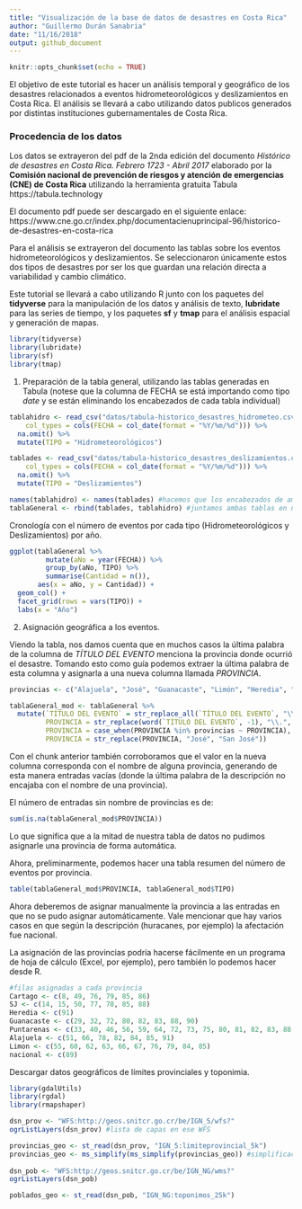 ```yaml
---
title: "Visualización de la base de datos de desastres en Costa Rica"
author: "Guillermo Durán Sanabria"
date: "11/16/2018"
output: github_document
---
```


```r
knitr::opts_chunk$set(echo = TRUE)
```

El objetivo de este tutorial es hacer un análisis temporal y geográfico de los desastres relacionados a eventos hidrometeorológicos y deslizamientos en Costa Rica. El análisis se llevará a cabo utilizando datos publicos generados por distintas instituciones gubernamentales de Costa Rica.  

### Procedencia de los datos
Los datos se extrayeron del pdf de la 2nda edición del documento *Histórico de desastres en Costa Rica. Febrero 1723 - Abril 2017* elaborado por la **Comisión nacional de prevención de riesgos y atención de emergencias (CNE) de Costa Rica** utilizando la herramienta gratuita Tabula https://tabula.technology

El documento pdf puede ser descargado en el siguiente enlace:
https://www.cne.go.cr/index.php/documentacienuprincipal-96/historico-de-desastres-en-costa-rica

Para el análisis se extrayeron del documento las tablas sobre los eventos hidrometeorológicos y deslizamientos. Se seleccionaron únicamente estos dos tipos de desastres por ser los que guardan una relación directa a variabilidad y cambio climático.

Este tutorial se llevará a cabo utilizando R junto con los paquetes del **tidyverse** para la manipulación de los datos y análisis de texto, **lubridate** para las series de tiempo, y los paquetes **sf** y **tmap** para el análisis espacial y generación de mapas.
```r
library(tidyverse)
library(lubridate)
library(sf)
library(tmap)
```



1. Preparación de la tabla general, utilizando las tablas generadas en Tabula (notese que la columna de FECHA se está importando como tipo *date* y se están eliminando los encabezados de cada tabla individual)
```r
tablahidro <- read_csv("datos/tabula-historico_desastres_hidrometeo.csv", 
    col_types = cols(FECHA = col_date(format = "%Y/%m/%d"))) %>% 
  na.omit() %>% 
  mutate(TIPO = "Hidrometeorológicos")

tablades <- read_csv("datos/tabula-historico_desastres_deslizamientos.csv", 
    col_types = cols(FECHA = col_date(format = "%Y/%m/%d"))) %>% 
  na.omit() %>% 
  mutate(TIPO = "Deslizamientos")

names(tablahidro) <- names(tablades) #hacemos que los encabezados de ambas tablas sean iguales 
tablaGeneral <- rbind(tablades, tablahidro) #juntamos ambas tablas en una tabla general
```

Cronología con el número de eventos por cada tipo (Hidrometeorológicos y Deslizamientos) por año.
```r
ggplot(tablaGeneral %>% 
         mutate(aNo = year(FECHA)) %>% 
         group_by(aNo, TIPO) %>% 
         summarise(Cantidad = n()), 
       aes(x = aNo, y = Cantidad)) +
  geom_col() +
  facet_grid(rows = vars(TIPO)) +
  labs(x = "Año")
```

2. Asignación geográfica a los eventos.

Viendo la tabla, nos damos cuenta que en muchos casos la última palabra de la columna de *TÍTULO DEL EVENTO* menciona la provincia donde ocurrió el desastre. Tomando esto como guía podemos extraer la última palabra de esta columna y asignarla a una nueva columna llamada *PROVINCIA*.
```r
provincias <- c("Alajuela", "José", "Guanacaste", "Limón", "Heredia", "Puntarenas", "Cartago")

tablaGeneral_mod <- tablaGeneral %>% 
  mutate(`TÍTULO DEL EVENTO` = str_replace_all(`TÍTULO DEL EVENTO`, "\\r", " "),
         PROVINCIA = str_replace(word(`TÍTULO DEL EVENTO`, -1), "\\.", ""),
         PROVINCIA = case_when(PROVINCIA %in% provincias ~ PROVINCIA),
         PROVINCIA = str_replace(PROVINCIA, "José", "San José"))
```

Con el chunk anterior también corroboramos que el valor en la nueva columna corresponda con el nombre de alguna provincia, generando de esta manera entradas vacías (donde la última palabra de la descripción no encajaba con el nombre de una provincia).

El número de entradas sin nombre de provincias es de:
```r
sum(is.na(tablaGeneral_mod$PROVINCIA))
```
Lo que significa que a la mitad de nuestra tabla de datos no pudimos asignarle una provincia de forma automática. 

Ahora, preliminarmente, podemos hacer una tabla resumen del número de eventos por provincia.
```r
table(tablaGeneral_mod$PROVINCIA, tablaGeneral_mod$TIPO)
```

Ahora deberemos de asignar manualmente la provincia a las entradas en que no se pudo asignar automáticamente. Vale mencionar que hay varios casos en que según la descripción (huracanes, por ejemplo) la afectación fue nacional.

La asignación de las provincias podría hacerse fácilmente en un programa de hoja de cálculo (Excel, por ejemplo), pero también lo podemos hacer desde R.
```r
#filas asignadas a cada provincia
Cartago <- c(8, 49, 76, 79, 85, 86)
SJ <- c(14, 15, 50, 77, 78, 85, 88)
Heredia <- c(91)
Guanacaste <- c(29, 32, 72, 80, 82, 83, 88, 90)
Puntarenas <- c(33, 40, 46, 56, 59, 64, 72, 73, 75, 80, 81, 82, 83, 88, 90)
Alajuela <- c(51, 66, 78, 82, 84, 85, 91)
Limon <- c(55, 60, 62, 63, 66, 67, 76, 79, 84, 85) 
nacional <- c(89)

```

Descargar datos geográficos de límites provinciales y toponimia.

```r
library(gdalUtils)
library(rgdal)
library(rmapshaper)

dsn_prov <- "WFS:http://geos.snitcr.go.cr/be/IGN_5/wfs?"
ogrListLayers(dsn_prov) #lista de capas en ese WFS

provincias_geo <- st_read(dsn_prov, "IGN_5:limiteprovincial_5k")
provincias_geo <- ms_simplify(ms_simplify(provincias_geo)) #simplificación de borde de los polígonos
  
dsn_pob <- "WFS:http://geos.snitcr.go.cr/be/IGN_NG/wms?"
ogrListLayers(dsn_pob) 

poblados_geo <- st_read(dsn_pob, "IGN_NG:toponimos_25k")
```

